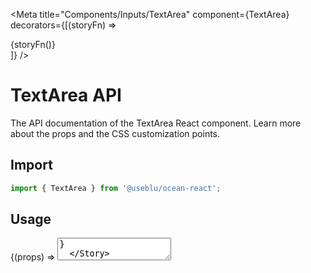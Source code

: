 
<Meta
  title="Components/Inputs/TextArea"
  component={TextArea}
  decorators={[(storyFn) => <div className="input-story">{storyFn()}</div>]}
/>

# TextArea API

The API documentation of the TextArea React component. Learn more about the props and the CSS customization points.

## Import

```javascript
import { TextArea } from '@useblu/ocean-react';
```

## Usage

<Canvas>
  <Story
    name="TextArea"
    args={{
      label: 'Label',
      placeholder: 'Placeholder...',
      helperText: 'Some text here!',
      error: false,
      disabled: false,
    }}
    parameters={{
      controls: { exclude: /^blocked*/ },
    }}
    argTypes={{
      label: {
        control: 'text',
      },
      placeholder: {
        control: 'text',
      },
      disabled: {
        control: 'boolean',
      },
      helperText: {
        control: 'text',
      },
    }}
  >
    {(props) => <TextArea id="textarea-playground" {...props} />}
  </Story>
</Canvas>

## Props

<ArgsTable of="." />

The ref is forwarded to the root element.

Any other props supplied will be provided to the root element (native element).

## CSS

| Global class          | Description                                              |
| --------------------- | -------------------------------------------------------- |
| .ods-textarea         | Styles applied to the textarea element.                  |
| .ods-textarea--filled | Styles applied to the textarea element when it's filled. |
| .ods-textarea--error  | Styles applied to the textarea element if error={true}.  |

If that's not sufficient, you can check the [implementation of the component](https://github.com/ocean-ds/ocean-web/blob/master/packages/ocean-react/src/TextArea/TextArea.tsx) for more detail.

## Inheritance

The props of the [FormControl](?path=/docs/components-formcontrol--page) component are also available.
